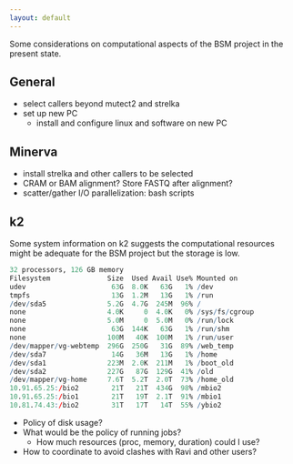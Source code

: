 ```yaml
---
layout: default
---
```


Some considerations on computational aspects of the BSM project in the present state.

## General

- select callers beyond mutect2 and strelka
- set up new PC
    - install and configure linux and software on new PC

## Minerva

- install strelka and other callers to be selected
- CRAM or BAM alignment?  Store FASTQ after alignment?
- scatter/gather I/O parallelization: bash scripts

## k2

Some system information on k2 suggests the computational resources might be adequate for the BSM project but the storage is low.

```r
32 processors, 126 GB memory
Filesystem              Size  Used Avail Use% Mounted on
udev                     63G  8.0K   63G   1% /dev
tmpfs                    13G  1.2M   13G   1% /run
/dev/sda5               5.2G  4.7G  245M  96% /
none                    4.0K     0  4.0K   0% /sys/fs/cgroup
none                    5.0M     0  5.0M   0% /run/lock
none                     63G  144K   63G   1% /run/shm
none                    100M   40K  100M   1% /run/user
/dev/mapper/vg-webtemp  296G  250G   31G  89% /web_temp
/dev/sda7                14G   36M   13G   1% /home
/dev/sda1               223M  2.0K  211M   1% /boot_old
/dev/sda2               227G   87G  129G  41% /old
/dev/mapper/vg-home     7.6T  5.2T  2.0T  73% /home_old
10.91.65.25:/bio2        21T   21T  434G  98% /mbio2
10.91.65.25:/bio1        21T   19T  2.1T  91% /mbio1
10.81.74.43:/bio2        31T   17T   14T  55% /ybio2
```

- Policy of disk usage?
- What would be the policy of running jobs?
    - How much resources (proc, memory, duration) could I use?
- How to coordinate to avoid clashes with Ravi and other users?
